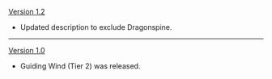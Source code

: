 {{Change History/Header}}
[[Version 1.2]]
* Updated description to exclude Dragonspine.
----
[[Version 1.0]]
* Guiding Wind (Tier 2) was released.